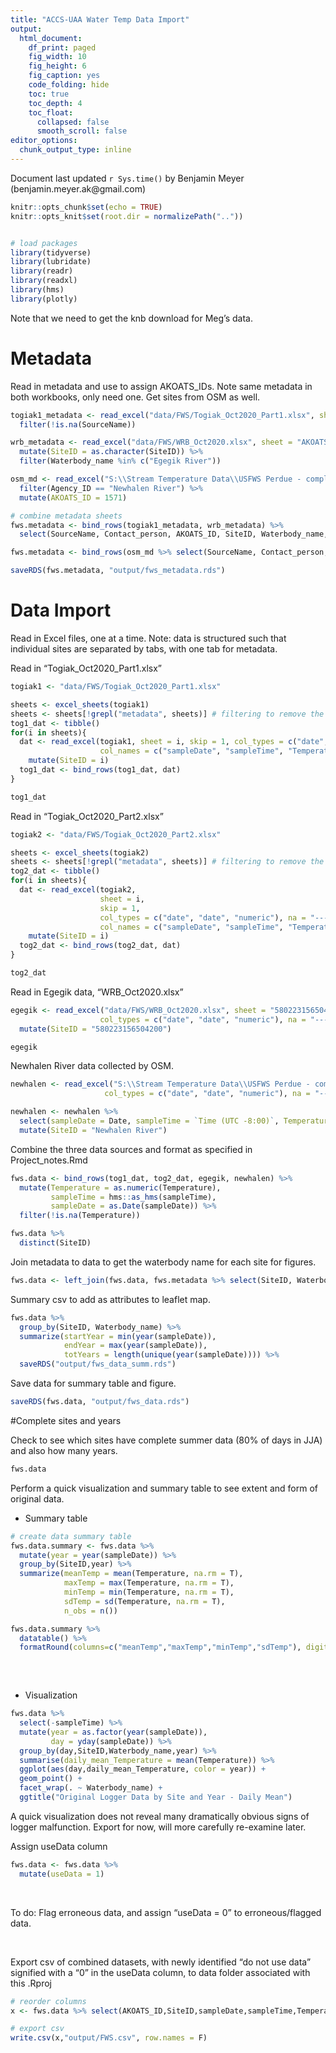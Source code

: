 ```yaml
---
title: "ACCS-UAA Water Temp Data Import"
output:
  html_document: 
    df_print: paged
    fig_width: 10
    fig_height: 6
    fig_caption: yes
    code_folding: hide
    toc: true
    toc_depth: 4
    toc_float:
      collapsed: false
      smooth_scroll: false
editor_options: 
  chunk_output_type: inline
---
```


Document last updated `r Sys.time()` by Benjamin Meyer (benjamin.meyer.ak@gmail.com)

```r
knitr::opts_chunk$set(echo = TRUE)
knitr::opts_knit$set(root.dir = normalizePath(".."))


# load packages
library(tidyverse)
library(lubridate)
library(readr)
library(readxl)
library(hms)
library(plotly)
```

Note that we need to get the knb download for Meg's data. 

# Metadata

Read in metadata and use to assign AKOATS_IDs. Note same metadata in both workbooks, only need one. Get sites from OSM as well.

```r
togiak1_metadata <- read_excel("data/FWS/Togiak_Oct2020_Part1.xlsx", sheet = "AKOATS_metadata") %>% 
  filter(!is.na(SourceName))

wrb_metadata <- read_excel("data/FWS/WRB_Oct2020.xlsx", sheet = "AKOATS_metadata", n_max = 15) %>% 
  mutate(SiteID = as.character(SiteID)) %>% 
  filter(Waterbody_name %in% c("Egegik River"))

osm_md <- read_excel("S:\\Stream Temperature Data\\USFWS Perdue - complete 2020\\OSM_Oct2020.xlsx", sheet = "OSM_Sites_AKOATS") %>% 
  filter(Agency_ID == "Newhalen River") %>% 
  mutate(AKOATS_ID = 1571)

# combine metadata sheets
fws.metadata <- bind_rows(togiak1_metadata, wrb_metadata) %>%
  select(SourceName, Contact_person, AKOATS_ID, SiteID, Waterbody_name, Latitude, Longitude)

fws.metadata <- bind_rows(osm_md %>% select(SourceName, Contact_person, AKOATS_ID, SiteID = Agency_ID, Waterbody_name, Latitude, Longitude), fws.metadata)

saveRDS(fws.metadata, "output/fws_metadata.rds")

```



# Data Import



Read in Excel files, one at a time.  Note: data is structured such that individual sites are separated by tabs, with one tab for metadata.

Read in "Togiak_Oct2020_Part1.xlsx"
```r

togiak1 <- "data/FWS/Togiak_Oct2020_Part1.xlsx"

sheets <- excel_sheets(togiak1)
sheets <- sheets[!grepl("metadata", sheets)] # filtering to remove the metadata sheet
tog1_dat <- tibble()
for(i in sheets){
  dat <- read_excel(togiak1, sheet = i, skip = 1, col_types = c("date", "date", "numeric"), na = "---", 
                    col_names = c("sampleDate", "sampleTime", "Temperature")) %>%
    mutate(SiteID = i)
  tog1_dat <- bind_rows(tog1_dat, dat)
}

tog1_dat
```


Read in "Togiak_Oct2020_Part2.xlsx"
```r
togiak2 <- "data/FWS/Togiak_Oct2020_Part2.xlsx"

sheets <- excel_sheets(togiak2)
sheets <- sheets[!grepl("metadata", sheets)] # filtering to remove the metadata sheet
tog2_dat <- tibble()
for(i in sheets){
  dat <- read_excel(togiak2, 
                    sheet = i, 
                    skip = 1, 
                    col_types = c("date", "date", "numeric"), na = "---",
                    col_names = c("sampleDate", "sampleTime", "Temperature")) %>%
    mutate(SiteID = i)
  tog2_dat <- bind_rows(tog2_dat, dat)
}

tog2_dat
```


Read in Egegik data, "WRB_Oct2020.xlsx"
```r
egegik <- read_excel("data/FWS/WRB_Oct2020.xlsx", sheet = "580223156504200", skip = 1, 
                    col_types = c("date", "date", "numeric"), na = "---", col_names = c("sampleDate", "sampleTime", "Temperature")) %>% 
  mutate(SiteID = "580223156504200")

egegik
```

Newhalen River data collected by OSM.

```r
newhalen <- read_excel("S:\\Stream Temperature Data\\USFWS Perdue - complete 2020\\OSM_Oct2020.xlsx", sheet = "Newhalen", col_names = TRUE,
                     col_types = c("date", "date", "numeric"), na = "---") 

newhalen <- newhalen %>% 
  select(sampleDate = Date, sampleTime = `Time (UTC -8:00)`, Temperature = `TW [°C]`) %>% 
  mutate(SiteID = "Newhalen River") 
```



Combine the three data sources and format as specified in Project_notes.Rmd
```r
fws.data <- bind_rows(tog1_dat, tog2_dat, egegik, newhalen) %>%
  mutate(Temperature = as.numeric(Temperature),
         sampleTime = hms::as_hms(sampleTime),
         sampleDate = as.Date(sampleDate)) %>%
  filter(!is.na(Temperature))

fws.data %>% 
  distinct(SiteID)

```

Join metadata to data to get the waterbody name for each site for figures.

```r
fws.data <- left_join(fws.data, fws.metadata %>% select(SiteID, Waterbody_name), by = "SiteID") 


```


Summary csv to add as attributes to leaflet map.

```r
fws.data %>% 
  group_by(SiteID, Waterbody_name) %>% 
  summarize(startYear = min(year(sampleDate)),
            endYear = max(year(sampleDate)),
            totYears = length(unique(year(sampleDate)))) %>% 
  saveRDS("output/fws_data_summ.rds")

```

Save data for summary table and figure.

```r
saveRDS(fws.data, "output/fws_data.rds")
```


#Complete sites and years

Check to see which sites have complete summer data (80% of days in JJA) and also how many years.

```r
fws.data
```





Perform a quick visualization and summary table to see extent and form of original data.

* Summary table

```r
# create data summary table
fws.data.summary <- fws.data %>%
  mutate(year = year(sampleDate)) %>%
  group_by(SiteID,year) %>%
  summarize(meanTemp = mean(Temperature, na.rm = T),
            maxTemp = max(Temperature, na.rm = T),
            minTemp = min(Temperature, na.rm = T),
            sdTemp = sd(Temperature, na.rm = T),
            n_obs = n())

fws.data.summary %>%
  datatable() %>%
  formatRound(columns=c("meanTemp","maxTemp","minTemp","sdTemp"), digits=2)
    
```
<br>

* Visualization

```r
fws.data %>%
  select(-sampleTime) %>%
  mutate(year = as.factor(year(sampleDate)),
         day = yday(sampleDate)) %>%
  group_by(day,SiteID,Waterbody_name,year) %>%
  summarise(daily_mean_Temperature = mean(Temperature)) %>%
  ggplot(aes(day,daily_mean_Temperature, color = year)) +
  geom_point() +
  facet_wrap(. ~ Waterbody_name) +
  ggtitle("Original Logger Data by Site and Year - Daily Mean")

```


A quick visualization does not reveal many dramatically obvious signs of logger malfunction.  Export for now, will more carefully re-examine later.


Assign useData column
```r
fws.data <- fws.data %>%
  mutate(useData = 1)
```

<br>

To do: Flag erroneous data, and assign "useData = 0" to erroneous/flagged data.

<br>


Export csv of combined datasets, with newly identified "do not use data" signified with a "0" in the useData column, to data folder associated with this .Rproj
```r
# reorder columns
x <- fws.data %>% select(AKOATS_ID,SiteID,sampleDate,sampleTime,Temperature,useData)

# export csv
write.csv(x,"output/FWS.csv", row.names = F)

```

